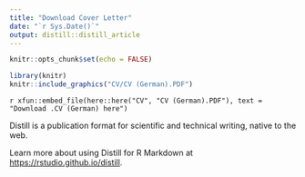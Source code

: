 ```yaml
---
title: "Download Cover Letter"
date: "`r Sys.Date()`"
output: distill::distill_article
---
```


```r
knitr::opts_chunk$set(echo = FALSE)
```


```r
library(knitr)
knitr::include_graphics("CV/CV (German).PDF")
```

<div class="contributor_org">
`r xfun::embed_file(here::here("CV", "CV (German).PDF"), text = "Download .CV (German) here")`

</div>


Distill is a publication format for scientific and technical writing, native to the web. 

Learn more about using Distill for R Markdown at <https://rstudio.github.io/distill>.





